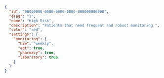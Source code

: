 ```json
{
  "id": "00000000-0000-0000-0000-000000000000",
  "eTag": "1",
  "name": "High Risk",
  "description": "Patients that need frequent and robust monitoring.",
  "color": "red",
  "settings": {
    "monitoring": {
      "hie": "weekly",
      "adt": true,
      "pharmacy": true,
      "laboratory": true
    }
  }
}
```
